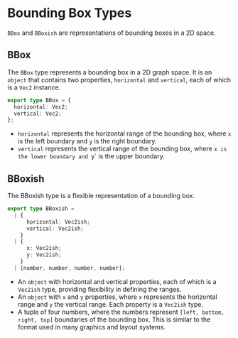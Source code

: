 # Bounding Box Types

`BBox` and `BBoxish` are representations of bounding boxes in a 2D space.

## BBox

The `BBox` type represents a bounding box in a 2D graph space.
It is an `object` that contains two properties, `horizontal` and `vertical`, each of which is a `Vec2` instance.

```typescript
export type BBox = {
  horizontal: Vec2;
  vertical: Vec2;
};
```

- `horizontal` represents the horizontal range of the bounding box, where `x` is the left boundary and `y` is the right boundary.
- `vertical` represents the vertical range of the bounding box, where `x is the lower boundary and `y` is the upper boundary.

## BBoxish

The BBoxish type is a flexible representation of a bounding box.

```typescript
export type BBoxish =
  | {
      horizontal: Vec2ish;
      vertical: Vec2ish;
    }
  | {
      x: Vec2ish;
      y: Vec2ish;
    }
  | [number, number, number, number];
```

- An `object` with horizontal and vertical properties, each of which is a `Vec2ish` type, providing flexibility in defining the ranges.
- An `object` with `x` and `y` properties, where `x` represents the horizontal range and `y` the vertical range. Each property is a `Vec2ish` type.
- A tuple of four numbers, where the numbers represent `[left, bottom, right, top]` boundaries of the bounding box. This is similar to the format used in many graphics and layout systems.
